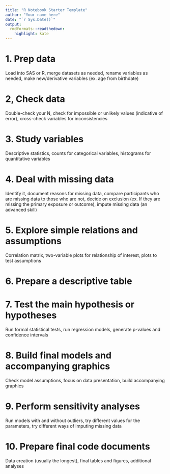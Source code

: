 ```yaml
---
title: "R Notebook Starter Template"
author: "Your name here"
date: "`r Sys.Date()`"
output:
  rmdformats::readthedown:
    highlight: kate
---
```


# 1. Prep data
Load into SAS or R, merge datasets as needed, rename variables as needed, make new/derivative variables (ex. age from birthdate)

# 2, Check data
Double-check your N, check for impossible or unlikely values (indicative of error), cross-check variables for inconsistencies


# 3. Study variables
Descriptive statistics, counts for categorical variables, histograms for quantitative variables


# 4. Deal with missing data
Identify it, document reasons for missing data, compare participants who are missing data to those who are not, decide on exclusion (ex. If they are missing the primary exposure or outcome), impute missing data (an advanced skill)


# 5. Explore simple relations and assumptions
Correlation matrix, two-variable plots for relationship of interest, plots to test assumptions


# 6. Prepare a descriptive table

# 7. Test the main hypothesis or hypotheses
Run formal statistical tests, run regression models, generate p-values and confidence intervals


# 8. Build final models and accompanying graphics
Check model assumptions, focus on data presentation, build accompanying graphics


# 9. Perform sensitivity analyses
Run models with and without outliers, try different values for the parameters, try different ways of imputing missing data


# 10. Prepare final code documents
Data creation (usually the longest), final tables and figures, additional analyses